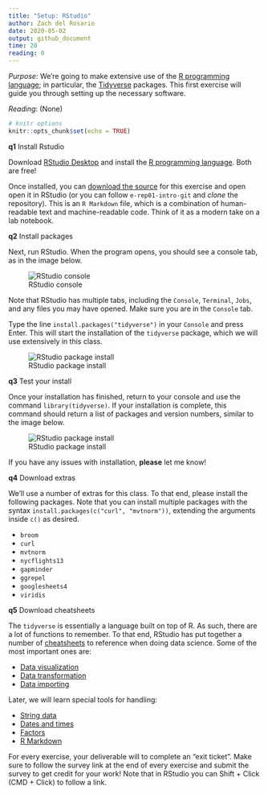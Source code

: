 ```yaml
---
title: "Setup: RStudio"
author: Zach del Rosario
date: 2020-05-02
output: github_document
time: 20
reading: 0
---
```


*Purpose*: We're going to make extensive use of the [R programming
language](https://www.r-project.org/about.html); in particular, the
[Tidyverse](https://www.tidyverse.org/) packages. This first exercise
will guide you through setting up the necessary software.

*Reading*: (None)

```r
# knitr options
knitr::opts_chunk$set(echo = TRUE)
```

__q1__ Install Rstudio

Download [RStudio Desktop](https://rstudio.com/products/rstudio/download/) and
install the [R programming language](https://cran.rstudio.com/). Both are free!

Once installed, you can [download the source](https://github.com/zdelrosario/data-science-curriculum/blob/master/exercises/e-setup00-install-master.Rmd) for this exercise and open open it in RStudio (or you can follow `e-rep01-intro-git` and *clone* the repository). This is an `R Markdown` file, which is a combination of human-readable text and machine-readable code. Think of it as a modern take on a lab notebook.

__q2__ Install packages

Next, run RStudio. When the program opens, you should see a console tab, as in
the image below.

![RStudio console](./images/rstudio-console.png)

Note that RStudio has multiple tabs, including the `Console`, `Terminal`,
`Jobs`, and any files you may have opened. Make sure you are in the `Console`
tab.

Type the line `install.packages("tidyverse")` in your `Console` and press Enter.
This will start the installation of the `tidyverse` package, which we will use
extensively in this class.

![RStudio package install](./images/rstudio-cli-install.png)

__q3__ Test your install

Once your installation has finished, return to your console and use the command
`library(tidyverse)`. If your installation is complete, this command should
return a list of packages and version numbers, similar to the image below.

![RStudio package install](./images/rstudio-cli-library.png)

If you have any issues with installation, __please__ let me know!

__q4__ Download extras

We'll use a number of extras for this class. To that end, please install the following packages. Note that you can install multiple packages with the syntax `install.packages(c("curl", "mvtnorm"))`, extending the arguments inside `c()` as desired.

- `broom`
- `curl`
- `mvtnorm`
- `nycflights13`
- `gapminder`
- `ggrepel`
- `googlesheets4`
- `viridis`

__q5__ Download cheatsheets

The `tidyverse` is essentially a language built on top of R. As such, there are
a lot of functions to remember. To that end, RStudio has put together a number
of [cheatsheets](https://rstudio.com/resources/cheatsheets/) to reference when
doing data science. Some of the most important ones are:

- [Data visualization](https://github.com/rstudio/cheatsheets/raw/master/data-visualization-2.1.pdf)
- [Data transformation](https://github.com/rstudio/cheatsheets/raw/master/data-transformation.pdf)
- [Data importing](https://github.com/rstudio/cheatsheets/raw/master/data-import.pdf)

Later, we will learn special tools for handling:

- [String data](https://github.com/rstudio/cheatsheets/raw/master/strings.pdf)
- [Dates and times](https://github.com/rstudio/cheatsheets/raw/master/lubridate.pdf)
- [Factors](https://github.com/rstudio/cheatsheets/raw/master/factors.pdf)
- [R Markdown](https://github.com/rstudio/cheatsheets/raw/master/rmarkdown-2.0.pdf)

For every exercise, your deliverable will to complete an "exit ticket". Make sure to follow the survey link at the end of every exercise and submit the survey to get credit for your work! Note that in RStudio you can Shift + Click (CMD + Click) to follow a link.

<!-- include-exit-ticket -->
